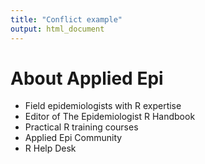 ```yaml
---
title: "Conflict example"
output: html_document
---
```


# About Applied Epi

 -  Field epidemiologists with R expertise
 -  Editor of The Epidemiologist R Handbook
 -  Practical R training courses
 -  Applied Epi Community 
 -  R Help Desk 